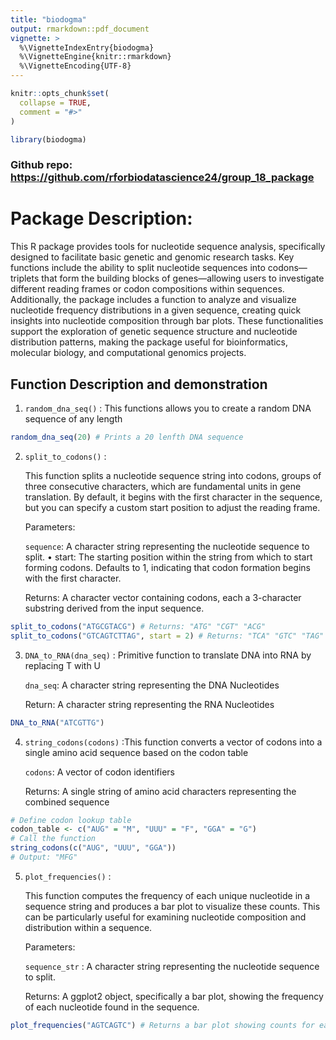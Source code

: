 ```yaml
---
title: "biodogma"
output: rmarkdown::pdf_document 
vignette: >
  %\VignetteIndexEntry{biodogma}
  %\VignetteEngine{knitr::rmarkdown}
  %\VignetteEncoding{UTF-8}
---
```


```r
knitr::opts_chunk$set(
  collapse = TRUE,
  comment = "#>"
)
```

```r
library(biodogma)
```

### Github repo: <https://github.com/rforbiodatascience24/group_18_package>

# Package Description:

This R package provides tools for nucleotide sequence analysis, specifically designed to facilitate basic genetic and genomic research tasks. Key functions include the ability to split nucleotide sequences into codons—triplets that form the building blocks of genes—allowing users to investigate different reading frames or codon compositions within sequences. Additionally, the package includes a function to analyze and visualize nucleotide frequency distributions in a given sequence, creating quick insights into nucleotide composition through bar plots. These functionalities support the exploration of genetic sequence structure and nucleotide distribution patterns, making the package useful for bioinformatics, molecular biology, and computational genomics projects.

## Function Description and demonstration

1.  `random_dna_seq()` : This functions allows you to create a random DNA sequence of any length

```r
random_dna_seq(20) # Prints a 20 lenfth DNA sequence
```

2.  `split_to_codons()` :

    This function splits a nucleotide sequence string into codons, groups of three consecutive characters, which are fundamental units in gene translation. By default, it begins with the first character in the sequence, but you can specify a custom start position to adjust the reading frame.

    Parameters:

    `sequence`: A character string representing the nucleotide sequence to split. • start: The starting position within the string from which to start forming codons. Defaults to 1, indicating that codon formation begins with the first character.

    Returns: A character vector containing codons, each a 3-character substring derived from the input sequence.

```r
split_to_codons("ATGCGTACG") # Returns: "ATG" "CGT" "ACG"
split_to_codons("GTCAGTCTTAG", start = 2) # Returns: "TCA" "GTC" "TAG"

```

3.  `DNA_to_RNA(dna_seq)` : Primitive function to translate DNA into RNA by replacing T with U

    `dna_seq`: A character string representing the DNA Nucleotides

    Return: A character string representing the RNA Nucleotides

```r
DNA_to_RNA("ATCGTTG")

```

4.  `string_codons(codons)` :This function converts a vector of codons into a single amino acid sequence based on the codon table

    `codons`: A vector of codon identifiers

    Returns: A single string of amino acid characters representing the combined sequence

```r

# Define codon lookup table
codon_table <- c("AUG" = "M", "UUU" = "F", "GGA" = "G")
# Call the function
string_codons(c("AUG", "UUU", "GGA"))
# Output: "MFG"


```

5.  `plot_frequencies()` :

    This function computes the frequency of each unique nucleotide in a sequence string and produces a bar plot to visualize these counts. This can be particularly useful for examining nucleotide composition and distribution within a sequence.

    Parameters:

    `sequence_str` : A character string representing the nucleotide sequence to split.

    Returns: A ggplot2 object, specifically a bar plot, showing the frequency of each nucleotide found in the sequence.

```r
plot_frequencies("AGTCAGTC") # Returns a bar plot showing counts for each nucleotide

```
